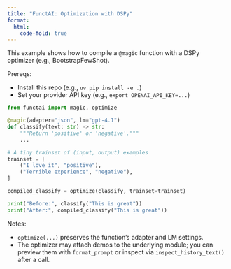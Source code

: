 ```yaml
---
title: "FunctAI: Optimization with DSPy"
format:
  html:
    code-fold: true
---
```


This example shows how to compile a `@magic` function with a DSPy optimizer (e.g., BootstrapFewShot).

Prereqs:

- Install this repo (e.g., `uv pip install -e .`)
- Set your provider API key (e.g., `export OPENAI_API_KEY=...`)

```python
from functai import magic, optimize

@magic(adapter="json", lm="gpt-4.1")
def classify(text: str) -> str:
    """Return 'positive' or 'negative'."""
    ...

# A tiny trainset of (input, output) examples
trainset = [
    ("I love it", "positive"),
    ("Terrible experience", "negative"),
]

compiled_classify = optimize(classify, trainset=trainset)

print("Before:", classify("This is great"))
print("After:", compiled_classify("This is great"))
```

Notes:

- `optimize(...)` preserves the function's adapter and LM settings.
- The optimizer may attach demos to the underlying module; you can preview them with `format_prompt` or inspect via `inspect_history_text()` after a call.

